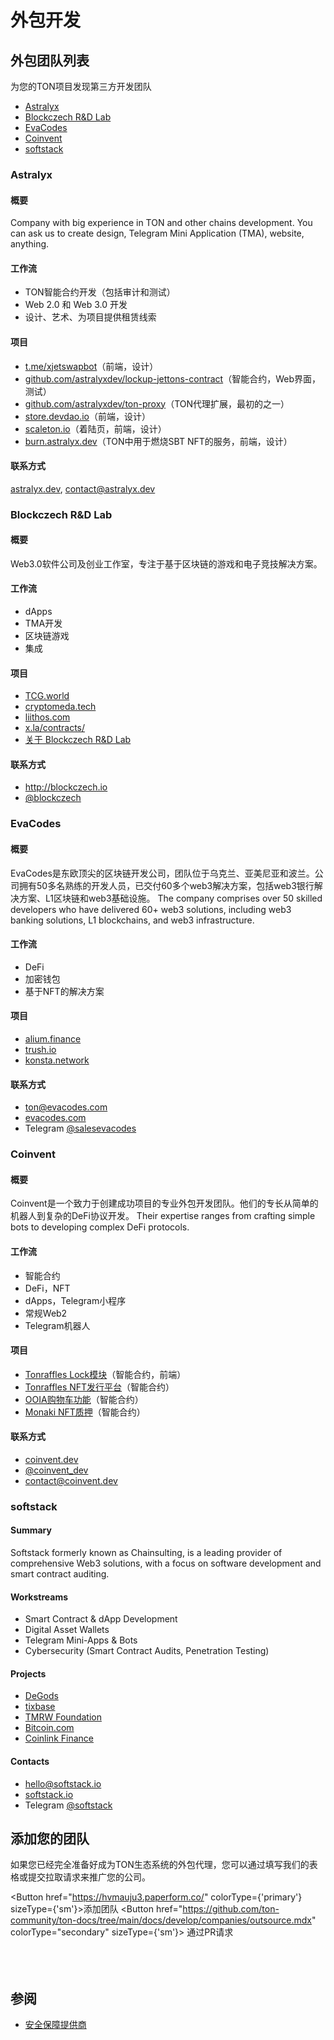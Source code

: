
# 外包开发

## 外包团队列表

为您的TON项目发现第三方开发团队

- [Astralyx](#astralyx)
- [Blockczech R&D Lab](#blockczech-rd-lab)
- [EvaCodes](#evacodes)
- [Coinvent](#coinvent)
- [softstack](#softstack)

### Astralyx

#### 概要

Company with big experience in TON and other chains development. You can ask us to create design, Telegram Mini Application (TMA), website, anything.

#### 工作流

- TON智能合约开发（包括审计和测试）
- Web 2.0 和 Web 3.0 开发
- 设计、艺术、为项目提供租赁线索

#### 项目

- [t.me/xjetswapbot](http://t.me/xjetswapbot)（前端，设计）
- [github.com/astralyxdev/lockup-jettons-contract](http://github.com/astralyxdev/lockup-jettons-contract)（智能合约，Web界面，测试）
- [github.com/astralyxdev/ton-proxy](http://github.com/astralyxdev/ton-proxy)（TON代理扩展，最初的之一）
- [store.devdao.io](http://store.devdao.io)（前端，设计）
- [scaleton.io](http://scaleton.io)（着陆页，前端，设计）
- [burn.astralyx.dev](http://burn.astralyx.dev)（TON中用于燃烧SBT NFT的服务，前端，设计）

#### 联系方式

[astralyx.dev](http://astralyx.dev), contact@astralyx.dev

### Blockczech R&D Lab

#### 概要

Web3.0软件公司及创业工作室，专注于基于区块链的游戏和电子竞技解决方案。

#### 工作流

- dApps 
- TMA开发
- 区块链游戏
- 集成

#### 项目

- [TCG.world](http://TCG.world) 
- [cryptomeda.tech](http://cryptomeda.tech)
- [liithos.com](http://liithos.com) 
- [x.la/contracts/](http://x.la/contracts/)
- [关于 Blockczech R&D Lab](https://docs.google.com/presentation/d/1htMH1ihm31wQSn08ZziFfK6NpbPSHA3M/edit?usp=sharing&ouid=105247529013711719883&rtpof=true&sd=true)

#### 联系方式

- http://blockczech.io
- [@blockczech](https://t.me/blockczech)

### EvaCodes

#### 概要

EvaCodes是东欧顶尖的区块链开发公司，团队位于乌克兰、亚美尼亚和波兰。公司拥有50多名熟练的开发人员，已交付60多个web3解决方案，包括web3银行解决方案、L1区块链和web3基础设施。 The company comprises over 50 skilled developers who have delivered 60+ web3 solutions, including web3 banking solutions, L1 blockchains, and web3 infrastructure.

#### 工作流

- DeFi
- 加密钱包
- 基于NFT的解决方案

#### 项目

- [alium.finance](https://alium.finance/)
- [trush.io](https://trush.io/)
- [konsta.network](https://konsta.network/)

#### 联系方式

- ton@evacodes.com
- [evacodes.com](https://evacodes.com/)
- Telegram [@salesevacodes](https://t.me/salesevacodes)

### Coinvent

#### 概要

Coinvent是一个致力于创建成功项目的专业外包开发团队。他们的专长从简单的机器人到复杂的DeFi协议开发。 Their expertise ranges from crafting simple bots to developing complex DeFi protocols.

#### 工作流

- 智能合约
- DeFi，NFT
- dApps，Telegram小程序
- 常规Web2
- Telegram机器人

#### 项目

- [Tonraffles Lock模块](https://tonraffles.app/lock)（智能合约，前端）
- [Tonraffles NFT发行平台](https://tonraffles.app/nft/launchpad)（智能合约）
- [OOIA购物车功能](https://testnet.ooia.art/)（智能合约）
- [Monaki NFT质押](https://www.monaki.life/)（智能合约）

#### 联系方式

- [coinvent.dev](https://coinvent.dev)
- [@coinvent_dev](https://t.me/coinvent_dev)
- contact@coinvent.dev

### softstack

#### Summary

Softstack formerly known as Chainsulting, is a leading provider of comprehensive Web3 solutions, with a focus on software development and smart contract auditing. 

#### Workstreams

- Smart Contract & dApp Development 
- Digital Asset Wallets
- Telegram Mini-Apps & Bots
- Cybersecurity (Smart Contract Audits, Penetration Testing)

#### Projects

- [DeGods](https://degods.com)
- [tixbase](https://tixbase.com)
- [TMRW Foundation](https://tmrw.com)
- [Bitcoin.com](https://bitcoin.com)
- [Coinlink Finance](https://coinlink.finance)

#### Contacts

- hello@softstack.io
- [softstack.io](https://softstack.io/)
- Telegram [@softstack](https://t.me/softstack)

## 添加您的团队

如果您已经完全准备好成为TON生态系统的外包代理，您可以通过填写我们的表格或提交拉取请求来推广您的公司。

<Button href="https://hvmauju3.paperform.co/" colorType={'primary'} sizeType={'sm'}>添加团队</Button>
<Button href="https://github.com/ton-community/ton-docs/tree/main/docs/develop/companies/outsource.mdx"
        colorType="secondary" sizeType={'sm'}>
  通过PR请求
</Button>
<br></br><br></br>

## 参阅

- [安全保障提供商](/develop/companies/auditors)
